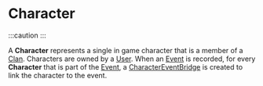 
# Character


:::caution
<IncompleteDocWarning/>
:::

A **Character** represents a single in game character that is a member of a [Clan](./clan).
Characters are owned by a [User](./user). When an [Event](./event) is recorded, for every **Character** that is part of the [Event](./event),
a [CharacterEventBridge](./characterEventBridge) is created to link the character to the event. 
